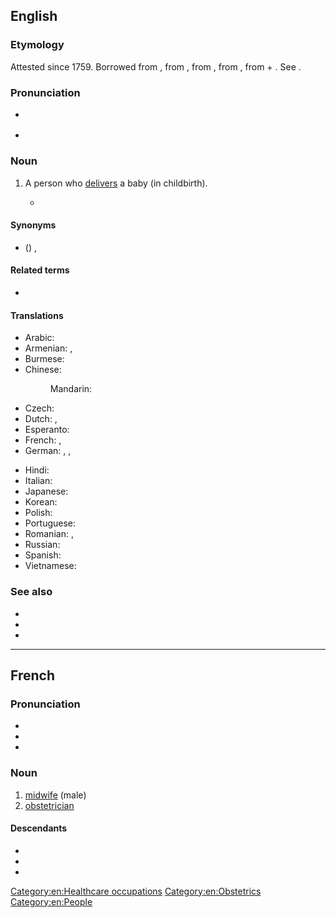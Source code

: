 ==English==

===Etymology===
Attested since 1759. Borrowed from {{bor|en|fr|accoucheur}}, from {{m|fr|accoucher||to go to childbed, be delivered}}, from {{der|en|fro|culcher||to lie}}, from {{der|en|la|collocō||I place, put, set in order, assign}}, from {{m|la|con-}} + {{m|la|locō|t=I put, place, set}}. See {{m|en|accouchement}}.

===Pronunciation===
* {{a|GA}} {{IPA|en|/ˌæ.ku.ˈʃɝ/}}
* {{a|RP}} {{IPA|en|/ˌæ.ku.ˈʃɜː/}}

===Noun===
{{en-noun}}

# {{lb|en|medicine}} A person who [[deliver]]s a baby (in childbirth).
#* {{quote-book|en|year=1992|author=Hilary Mantel|title=A Place of Greater Safety|publisher=Harper Perennial|year_published=2007|page=163|passage=Family story: on the day of his birth the '''accoucheur''' approached his father, the baby wrapped in a cloth.}}

====Synonyms====
* ({{l|en|male}}) {{l|en|midwife}}, {{l|en|man-midwife}}

====Related terms====
* {{l|en|accoucheuse}}

====Translations====
{{trans-top|person who assists women in childbirth}}
* Arabic: {{t-needed|ar}}
* Armenian: {{t|hy|պապհեր|sc=Armn}} {{qualifier|humorous}}, {{t+|hy|մանկաբարձ|sc=Armn}}
* Burmese: {{t|my|ယောက်ျားလက်သည်}}
* Chinese:
*: Mandarin: {{t|cmn|[[男]][[接生员]]|tr=nán jiēshēngyuán}}
* Czech: {{t|cs|porodní dědek|m}}
* Dutch: {{t|nl|vroedmeester|m}}, {{t+|nl|vroedman|m}}
* Esperanto: {{t+|eo|akuŝisto}}
* French: {{t+|fr|sage-femme homme|m}}, {{t+|fr|accoucheur|m}}
* German: {{t+|de|Entbindungspfleger|m}}, {{t+|de|Geburtshelfer|m}}, {{t|de|Entbindungshelfer|m}}
{{trans-mid}}
* Hindi: {{t-needed|hi}}
* Italian: {{t+|it|ostetrico|m}}
* Japanese: {{t+|ja|助産師|tr= じょさんし, josanshi}}
* Korean: {{t|ko|[[산부인과]][[의사]]}}
* Polish: {{t+|pl|akuszer|m}}
* Portuguese: {{t|pt|parteiro|m}}
* Romanian: {{t+|ro|mamoș|m}}, {{t+|ro|obstetrician|m}}
* Russian: {{t+|ru|акуше́р|m}}
* Spanish: {{t|es|matrón}}
* Vietnamese: {{t-needed|vi}}
{{trans-bottom}}

===See also===
* {{l|en|midwife}}
* {{l|en|obstetrician}}
* {{l|en|obstetrics}}

[[Category:en:Healthcare occupations]]
[[Category:en:Obstetrics]]
[[Category:en:People]]

----

==French==

===Pronunciation===
* {{fr-IPA}}
* {{audio|fr|Fr-accoucheur.ogg|Audio}}
* {{audio|fr|Fr-Paris--accoucheur.ogg|Audio (Paris)}}

===Noun===
{{fr-noun|m|f=accoucheuse}}

# [[midwife]] (male)
# [[obstetrician]]

====Descendants====
* {{desc|en|accoucheur|bor=1}}
* {{desc|pl|akuszer|bor=1}}
* {{desc|ru|акушер|bor=1}}